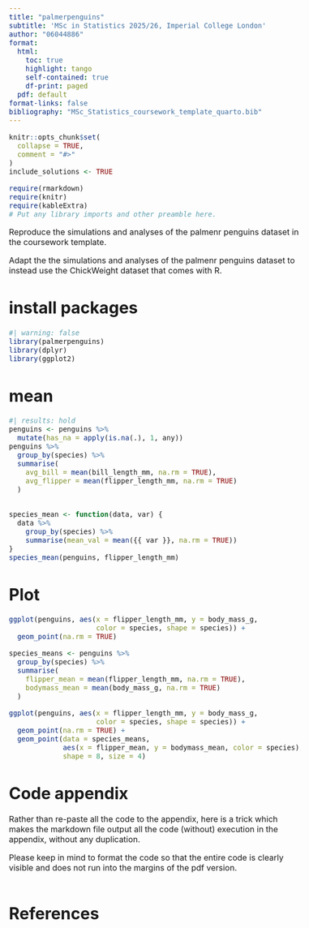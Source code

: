 ```yaml
---
title: "palmerpenguins"
subtitle: 'MSc in Statistics 2025/26, Imperial College London'
author: "06044886"
format:
  html:
    toc: true
    highlight: tango
    self-contained: true
    df-print: paged
  pdf: default
format-links: false
bibliography: "MSc_Statistics_coursework_template_quarto.bib" 
---
```


```{=html}
<style type="text/css">
h1{
  font-size: 24pt;
}
h2{
  font-size: 18pt;
}
body{
  font-size: 12pt;
}
</style>
```

```r
knitr::opts_chunk$set(
  collapse = TRUE,
  comment = "#>"
)
include_solutions <- TRUE
```

```r
require(rmarkdown)
require(knitr)
require(kableExtra)
# Put any library imports and other preamble here.
```

Reproduce the simulations and analyses of the palmenr penguins dataset in the coursework template.

Adapt the the simulations and analyses of the palmenr penguins dataset to instead use the ChickWeight dataset that comes with R.

# install packages

```r
#| warning: false
library(palmerpenguins)
library(dplyr)
library(ggplot2)
```

# mean

```r
#| results: hold
penguins <- penguins %>%
  mutate(has_na = apply(is.na(.), 1, any))
penguins %>%
  group_by(species) %>%
  summarise(
    avg_bill = mean(bill_length_mm, na.rm = TRUE),
    avg_flipper = mean(flipper_length_mm, na.rm = TRUE)
  )


species_mean <- function(data, var) {
  data %>%
    group_by(species) %>%
    summarise(mean_val = mean({{ var }}, na.rm = TRUE))
}
species_mean(penguins, flipper_length_mm)
```

# Plot

```r
ggplot(penguins, aes(x = flipper_length_mm, y = body_mass_g,
                     color = species, shape = species)) +
  geom_point(na.rm = TRUE)

species_means <- penguins %>%
  group_by(species) %>%
  summarise(
    flipper_mean = mean(flipper_length_mm, na.rm = TRUE),
    bodymass_mean = mean(body_mass_g, na.rm = TRUE)
  )

ggplot(penguins, aes(x = flipper_length_mm, y = body_mass_g,
                     color = species, shape = species)) +
  geom_point(na.rm = TRUE) +
  geom_point(data = species_means,
             aes(x = flipper_mean, y = bodymass_mean, color = species),
             shape = 8, size = 4)

```

# Code appendix

Rather than re-paste all the code to the appendix, here is a trick which makes the markdown file output all the code (without) execution in the appendix, without any duplication.

Please keep in mind to format the code so that the entire code is clearly visible and does not run into the margins of the pdf version.

```r
```

# References
